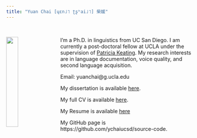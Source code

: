 ```yaml
---
title: "Yuan Chai [ɥɛn˩˥ ʈʂʰai˩˥] 柴媛"
---
```

\  
\  

<img src="image/photo_yuanchai.jpg" style="width:25%; margin-right: 20px" align="left">


I'm a Ph.D. in linguistics from UC San Diego. I am currently a post-doctoral fellow at UCLA under the supervision of [Patricia Keating](https://linguistics.ucla.edu/people/keating/keating.htm). My research interests are in language documentation, voice quality, and second language acquisition. 

Email: yuanchai@g.ucla.edu

My dissertation is available [here](file/Dissertation_yuanchai.pdf).

My full CV is available [here](file/CV_yuanchai.pdf).

My Resume is available [here](file/Resume_YC.pdf)

My GitHub page is https://github.com/ychaiucsd/source-code.